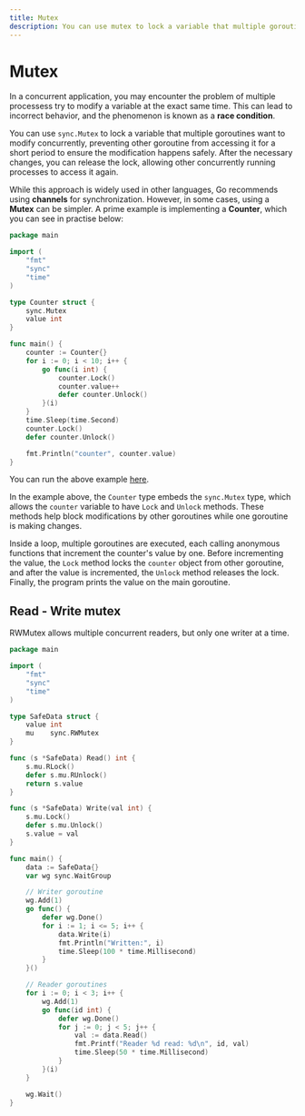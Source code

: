 ```yaml
---
title: Mutex
description: You can use mutex to lock a variable that multiple goroutines want to modify concurrently
---
```


# Mutex

In a concurrent application, you may encounter the problem of multiple processess try to modify a variable at the exact same time. This can lead to incorrect behavior, and the phenomenon is known as a **race condition**.

You can use `sync.Mutex` to lock a variable that multiple goroutines want to modify concurrently, preventing other goroutine from accessing it for a short period to ensure the modification happens safely. After the necessary changes, you can release the lock, allowing other concurrently running processes to access it again.

While this approach is widely used in other languages, Go recommends using **channels** for synchronization. However, in some cases, using a **Mutex** can be simpler. A prime example is implementing a **Counter**, which you can see in practise below:

```go copy
package main

import (
	"fmt"
	"sync"
	"time"
)

type Counter struct {
	sync.Mutex
	value int
}

func main() {
	counter := Counter{}
	for i := 0; i < 10; i++ {
		go func(i int) {
			counter.Lock()
			counter.value++
			defer counter.Unlock()
		}(i)
	}
	time.Sleep(time.Second)
	counter.Lock()
	defer counter.Unlock()

	fmt.Println("counter", counter.value)
}
```

You can run the above example [here](https://goplay.followthepattern.net/snippet/RzkGyvSaRUp?v=goprev).

In the example above, the `Counter` type embeds the `sync.Mutex` type, which allows the `counter` variable to have `Lock` and `Unlock` methods. These methods help block modifications by other goroutines while one goroutine is making changes.

Inside a loop, multiple goroutines are executed, each calling anonymous functions that increment the counter's value by one. Before incrementing the value, the `Lock` method locks the `counter` object from other goroutine, and after the value is incremented, the `Unlock` method releases the lock. Finally, the program prints the value on the main goroutine.

## Read - Write mutex

RWMutex allows multiple concurrent readers, but only one writer at a time.

```go copy
package main

import (
	"fmt"
	"sync"
	"time"
)

type SafeData struct {
	value int
	mu    sync.RWMutex
}

func (s *SafeData) Read() int {
	s.mu.RLock()
	defer s.mu.RUnlock()
	return s.value
}

func (s *SafeData) Write(val int) {
	s.mu.Lock()
	defer s.mu.Unlock()
	s.value = val
}

func main() {
	data := SafeData{}
	var wg sync.WaitGroup

	// Writer goroutine
	wg.Add(1)
	go func() {
		defer wg.Done()
		for i := 1; i <= 5; i++ {
			data.Write(i)
			fmt.Println("Written:", i)
			time.Sleep(100 * time.Millisecond)
		}
	}()

	// Reader goroutines
	for i := 0; i < 3; i++ {
		wg.Add(1)
		go func(id int) {
			defer wg.Done()
			for j := 0; j < 5; j++ {
				val := data.Read()
				fmt.Printf("Reader %d read: %d\n", id, val)
				time.Sleep(50 * time.Millisecond)
			}
		}(i)
	}

	wg.Wait()
}
```
